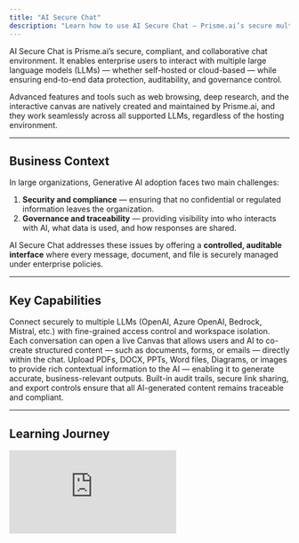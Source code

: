 ```yaml
---
title: "AI Secure Chat"
description: "Learn how to use AI Secure Chat — Prisme.ai’s secure multi-LLM chat environment designed for enterprise-grade collaboration."
---
```


AI Secure Chat is Prisme.ai’s secure, compliant, and collaborative chat environment. It enables enterprise users to interact with multiple large language models (LLMs) — whether self-hosted or cloud-based — while ensuring end-to-end data protection, auditability, and governance control.

Advanced features and tools such as web browsing, deep research, and the interactive canvas are natively created and maintained by Prisme.ai, and they work seamlessly across all supported LLMs, regardless of the hosting environment.

---

## Business Context

In large organizations, Generative AI adoption faces two main challenges:

1. **Security and compliance** — ensuring that no confidential or regulated information leaves the organization.
2. **Governance and traceability** — providing visibility into who interacts with AI, what data is used, and how responses are shared.

AI Secure Chat addresses these issues by offering a **controlled, auditable interface** where every message, document, and file is securely managed under enterprise policies.

---

## Key Capabilities

<Columns cols={2}>
  <Card>
    Connect securely to multiple LLMs (OpenAI, Azure OpenAI, Bedrock, Mistral, etc.) with fine-grained access control and workspace isolation.
  </Card>
  <Card>
    Each conversation can open a live Canvas that allows users and AI to co-create structured content — such as documents, forms, or emails — directly within the chat.
  </Card>
</Columns>

<Columns cols={2}>
  <Card>
    Upload PDFs, DOCX, PPTs, Word files, Diagrams, or images to provide rich contextual information to the AI — enabling it to generate accurate, business-relevant outputs.
  </Card>
  <Card>
    Built-in audit trails, secure link sharing, and export controls ensure that all AI-generated content remains traceable and compliant.
  </Card>
</Columns>

---

## Learning Journey

<Steps>
  <Step title="Video 1 — Understanding AI Secure Chat">
    <iframe src="https://www.loom.com/embed/8f13232f6002482e8d884fdb749f7a0f" title="Loom video player" frameborder="0" className="w-full aspect-video rounded-xl" allow="accelerometer; autoplay; clipboard-write; encrypted-media; gyroscope; picture-in-picture; web-share" allowfullscreen />

    **Objective of the user case:**\
    Learn how AI Secure Chat helps users analyze incoming emails and craft professional replies using AI assistance.

    **What you’ll see:**

    - Sending a customer email for contextual understanding.
    - Activating _Deep Research_ for more advanced reasoning.
    - Reading a structured and well-organized AI response.
    - Viewing the Canvas appearing dynamically with the generated content.
    - Discovering suggested follow-up questions proposed by the AI.
    - Managing conversations: rename, delete, view statistics.
    - Sharing a conversation via a generated secure link.
    - Downloading responses as Markdown or DOCX.
    - Uploading an image to enrich the generated email.

    **Result:**\
    Teams can streamline customer communication workflows while preserving compliance and traceability.
  </Step>
  <Step title="Video 2 — Working with the Canvas Feature">
    <iframe src="https://www.loom.com/embed/282a95c0acca4b439092f9d327057e3e" title="Loom video player" frameborder="0" className="w-full aspect-video rounded-xl" allow="accelerometer; autoplay; clipboard-write; encrypted-media; gyroscope; picture-in-picture; web-share" allowfullscreen />

    **Objective of the use case:**\
    Discover how the Canvas enables real-time co-creation of web or document templates directly within AI Secure Chat.

    **What you’ll see:**

    - Asking the AI to build a new web form for client issue reporting.
    - Generating fully editable HTML and CSS code.
    - Previewing results instantly within the Canvas.
    - Switching to dark mode and observing live updates.
    - Exporting the generated code for internal system integration.

    **Result:**\
    The Canvas transforms Secure Chat into a low-code collaborative environment where teams can design, iterate, and export AI-generated assets safely.
  </Step>
</Steps>

---

## Practical Applications

| Department         | Use Case                  | Description                                                                        |
| ------------------ | ------------------------- | ---------------------------------------------------------------------------------- |
| Customer Support   | Email Understanding       | Analyze customer requests and generate contextual, compliant responses.            |
| Marketing          | Campaign Co-Creation      | Draft and edit campaign materials collaboratively with AI in a governed workspace. |
| Human Resources    | Internal Knowledge Access | Provide secure, conversational access to HR policies and internal documentation.   |
| Legal & Compliance | Document Drafting         | Co-create legal templates and ensure all outputs remain within policy boundaries.  |

---

## Key Takeaways

- **Unified, secure chat interface** for multi-LLM enterprise deployments.
- **Real-time collaboration** with a dynamic Canvas integrated into every conversation.
- **Audit-ready governance** through access policies, logging, and content control.
- **Scalable foundation** for compliant Generative AI adoption across business units.

---